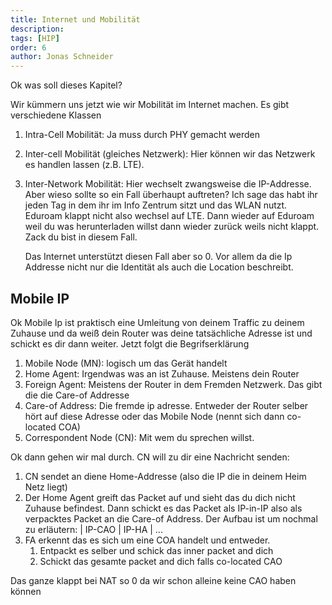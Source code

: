 ```yaml
---
title: Internet und Mobilität
description: 
tags: [HIP]
order: 6
author: Jonas Schneider
---
```


Ok was soll dieses Kapitel?

Wir kümmern uns jetzt wie wir Mobilität im Internet machen. Es gibt verschiedene Klassen

1. Intra-Cell Mobilität: Ja muss durch PHY gemacht werden
2. Inter-cell Mobilität (gleiches Netzwerk): Hier können wir das Netzwerk es handlen lassen (z.B. LTE).
3. Inter-Network Mobilität: Hier wechselt zwangsweise die IP-Addresse. 
	Aber wieso sollte so ein Fall überhaupt auftreten? 
	Ich sage das habt ihr jeden Tag in dem ihr im Info Zentrum sitzt und das WLAN nutzt. Eduroam klappt nicht also wechsel auf LTE. 
	Dann wieder auf Eduroam weil du was herunterladen willst dann wieder zurück weils nicht klappt. Zack du bist in diesem Fall.

	Das Internet unterstützt diesen Fall aber so 0. Vor allem da die Ip Addresse nicht nur die Identität als auch die Location beschreibt.

## Mobile IP

Ok Mobile Ip ist praktisch eine Umleitung von deinem Traffic zu deinem Zuhause und da weiß dein Router was deine tatsächliche Adresse ist und schickt es dir dann weiter. Jetzt folgt die Begrifserklärung

1. Mobile Node (MN): logisch um das Gerät handelt
2. Home Agent: Irgendwas was an ist Zuhause. Meistens dein Router
3. Foreign Agent: Meistens der Router in dem Fremden Netzwerk. Das gibt die die Care-of Addresse
4. Care-of Address: Die fremde ip adresse. Entweder der Router selber hört auf diese Adresse oder das Mobile Node (nennt sich dann co-located COA)
5. Correspondent Node (CN): Mit wem du sprechen willst.

Ok dann gehen wir mal durch. CN will zu dir eine Nachricht senden:

1. CN sendet an diene Home-Addresse (also die IP die in deinem Heim Netz liegt)
2. Der Home Agent greift das Packet auf und sieht das du dich nicht Zuhause befindest. Dann schickt es das Packet als IP-in-IP also als verpacktes Packet an die Care-of Address. 
Der Aufbau ist um nochmal zu erläutern: | IP-CAO | IP-HA | ... 
3. FA erkennt das es sich um eine COA handelt und entweder.
	1. Entpackt es selber und schick das inner packet and dich
	2. Schickt das gesamte packet and dich falls co-located CAO

Das ganze klappt bei NAT so 0 da wir schon alleine keine CAO haben können
